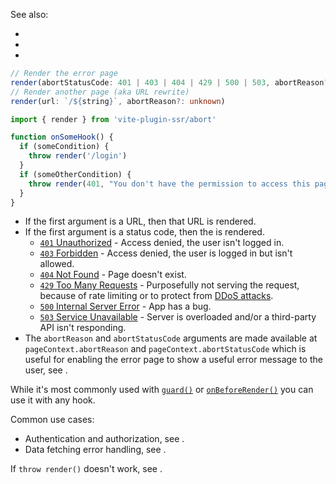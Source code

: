 
See also:
 - <Link href="/redirects" noBreadcrumb={true} />
 - <Link href="/redirect" noBreadcrumb={true} />
 - <Link href="/abort#throw-redirect-vs-throw-render" doNotInferSectionTitle={true} noBreadcrumb={true} />

```ts
// Render the error page
render(abortStatusCode: 401 | 403 | 404 | 429 | 500 | 503, abortReason?: unknown)
// Render another page (aka URL rewrite)
render(url: `/${string}`, abortReason?: unknown)
```

```js
import { render } from 'vite-plugin-ssr/abort'

function onSomeHook() {
  if (someCondition) {
    throw render('/login')
  }
  if (someOtherCondition) {
    throw render(401, "You don't have the permission to access this page.")
  }
}
```

- If the first argument is a URL, then that URL is rendered.
- If the first argument is a status code, then the <Link text="error page" href="/error-page" /> is rendered.
  - [`401` Unauthorized](https://developer.mozilla.org/en-US/docs/Web/HTTP/Status/401) - Access denied, the user isn't logged in.
  - [`403` Forbidden](https://developer.mozilla.org/en-US/docs/Web/HTTP/Status/403) - Access denied, the user is logged in but isn't allowed.
  - [`404` Not Found](https://developer.mozilla.org/en-US/docs/Web/HTTP/Status/404) - Page doesn't exist.
  - [`429` Too Many Requests](https://developer.mozilla.org/en-US/docs/Web/HTTP/Status/429) - Purposefully not serving the request, because of rate limiting or to protect from [DDoS attacks](https://en.wikipedia.org/wiki/Denial-of-service_attack).
  - [`500` Internal Server Error](https://developer.mozilla.org/en-US/docs/Web/HTTP/Status/500) - App has a bug.
  - [`503` Service Unavailable](https://developer.mozilla.org/en-US/docs/Web/HTTP/Status/503) - Server is overloaded and/or a third-party API isn't responding.
- The `abortReason` and `abortStatusCode` arguments are made available at `pageContext.abortReason` and `pageContext.abortStatusCode` which is useful for enabling the error page to show a useful error message to the user, see <Link href="/error-page" />.

While it's most commonly used with [`guard()`](/guard) or [`onBeforeRender()`](/onBeforeRender) you can use it with any hook.

Common use cases:

- Authentication and authorization, see <Link href="/auth#login-flow" doNotInferSectionTitle={true} />.
- Data fetching error handling, see <Link href="/data-fetching#error-handling" doNotInferSectionTitle={true} />.

If `throw render()` doesn't work, see <Link href="/abort#debug" />.
